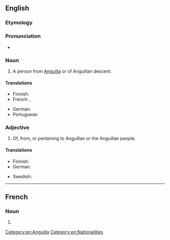==English==

===Etymology===
{{suffix|en|Anguilla|n}}

===Pronunciation===
* {{IPA|en|/æŋˈɡwɪlən/}}

===Noun===
{{en-noun}}

# A person from [[Anguilla]] or of Anguillan descent.

====Translations====
{{trans-top|person from Anguilla}}
* Finnish: {{t|fi|anguillalainen}}
* French: {{t+|fr|Anguillan|m}}, {{t+|fr|Anguillane|f}}
{{trans-mid}}
* German: {{t|de|von Anguilla}}
* Portuguese: {{t|pt|anguillano|m}}
{{trans-bottom}}

===Adjective===
{{en-adj|-}}

# Of, from, or pertaining to Anguillan or the Anguillan people.

====Translations====
{{trans-top|of, from, or pertaining to Anguilla}}
* Finnish: {{t|fi|anguillalainen}}
* German: {{t|de|von Anguilla}}
{{trans-mid}}
* Swedish: {{t+|sv|anguillansk}}
{{trans-bottom}}

[[Category:en:Anguilla]]
[[Category:en:Nationalities]]

----

==French==

===Noun===
{{fr-noun|m|f=Anguillanne}}

# {{l|en|Anguillan}}